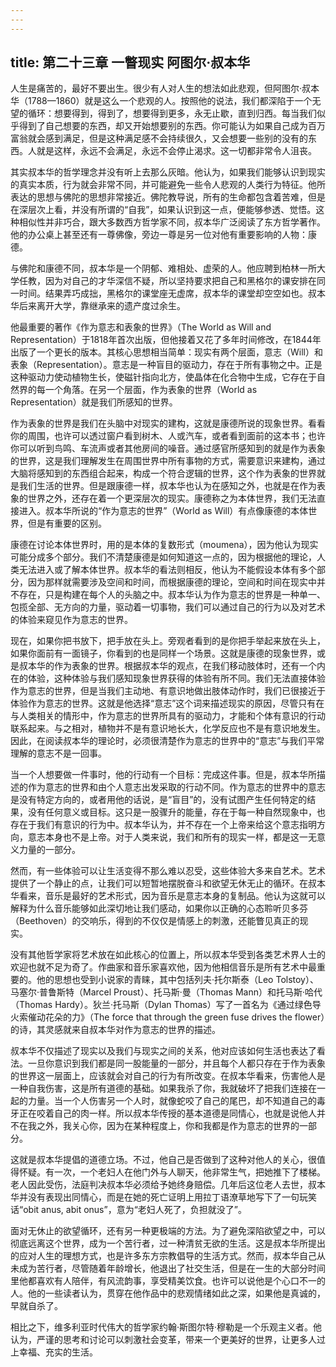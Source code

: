 ```yaml
---
---
---
```

title: 第二十三章 一瞥现实 阿图尔·叔本华
---




人生是痛苦的，最好不要出生。很少有人对人生的想法如此悲观，但阿图尔·叔本华（1788—1860）就是这么一个悲观的人。按照他的说法，我们都深陷于一个无望的循环：想要得到，得到了，想要得到更多，永无止歇，直到归西。每当我们似乎得到了自己想要的东西，却又开始想要别的东西。你可能认为如果自己成为百万富翁就会感到满足，但是这种满足感不会持续很久，又会想要一些别的没有的东西。人就是这样，永远不会满足，永远不会停止渴求。这一切都非常令人沮丧。

其实叔本华的哲学理念并没有听上去那么灰暗。他认为，如果我们能够认识到现实的真实本质，行为就会非常不同，并可能避免一些令人悲观的人类行为特征。他所表达的思想与佛陀的思想非常接近。佛陀教导说，所有的生命都包含着苦难，但是在深层次上看，并没有所谓的“自我”，如果认识到这一点，便能够参透、觉悟。这种相似性并非巧合，跟大多数西方哲学家不同，叔本华广泛阅读了东方哲学著作。他的办公桌上甚至还有一尊佛像，旁边一尊是另一位对他有重要影响的人物：康德。

与佛陀和康德不同，叔本华是一个阴郁、难相处、虚荣的人。他应聘到柏林一所大学任教，因为对自己的才华深信不疑，所以坚持要求把自己和黑格尔的课安排在同一时间。结果弄巧成拙，黑格尔的课堂座无虚席，叔本华的课堂却空空如也。叔本华后来离开大学，靠继承来的遗产度过余生。

他最重要的著作《作为意志和表象的世界》（The World as Will and Representation）于1818年首次出版，但他接着又花了多年时间修改，在1844年出版了一个更长的版本。其核心思想相当简单：现实有两个层面，意志（Will）和表象（Representation）。意志是一种盲目的驱动力，存在于所有事物之中。正是这种驱动力使动植物生长，使磁针指向北方，使晶体在化合物中生成，它存在于自然界的每一个角落。在另一个层面，作为表象的世界（World as Representation）就是我们所感知的世界。

作为表象的世界是我们在头脑中对现实的建构，这就是康德所说的现象世界。看看你的周围，也许可以透过窗户看到树木、人或汽车，或者看到面前的这本书；也许你可以听到鸟鸣、车流声或者其他房间的噪音。通过感官所感知到的就是作为表象的世界，这是我们理解发生在周围世界中所有事物的方式，需要意识来建构，通过大脑将感知到的东西组合起来，构成一个符合逻辑的世界，这个作为表象的世界就是我们生活的世界。但是跟康德一样，叔本华也认为在感知之外，也就是在作为表象的世界之外，还存在着一个更深层次的现实。康德称之为本体世界，我们无法直接进入。叔本华所说的“作为意志的世界”（World as Will）有点像康德的本体世界，但是有重要的区别。

康德在讨论本体世界时，用的是本体的复数形式（moumena），因为他认为现实可能分成多个部分。我们不清楚康德是如何知道这一点的，因为根据他的理论，人类无法进入或了解本体世界。叔本华的看法则相反，他认为不能假设本体有多个部分，因为那样就需要涉及空间和时间，而根据康德的理论，空间和时间在现实中并不存在，只是构建在每个人的头脑之中。叔本华认为作为意志的世界是一种单一、包揽全部、无方向的力量，驱动着一切事物，我们可以通过自己的行为以及对艺术的体验来窥见作为意志的世界。

现在，如果你把书放下，把手放在头上。旁观者看到的是你把手举起来放在头上，如果你面前有一面镜子，你看到的也是同样一个场景。这就是康德的现象世界，或是叔本华的作为表象的世界。根据叔本华的观点，在我们移动肢体时，还有一个内在的体验，这种体验与我们感知现象世界获得的体验有所不同。我们无法直接体验作为意志的世界，但是当我们主动地、有意识地做出肢体动作时，我们已很接近于体验作为意志的世界。这就是他选择“意志”这个词来描述现实的原因，尽管只有在与人类相关的情形中，作为意志的世界所具有的驱动力，才能和个体有意识的行动联系起来。与之相对，植物并不是有意识地长大，化学反应也不是有意识地发生。因此，在阅读叔本华的理论时，必须很清楚作为意志的世界中的“意志”与我们平常理解的意志不是一回事。

当一个人想要做一件事时，他的行动有一个目标：完成这件事。但是，叔本华所描述的作为意志的世界和由个人意志出发采取的行动不同。作为意志的世界中的意志是没有特定方向的，或者用他的话说，是“盲目”的，没有试图产生任何特定的结果，没有任何意义或目标。这只是一股骤升的能量，存在于每一种自然现象中，也存在于我们有意识的行为中。叔本华认为，并不存在一个上帝来给这个意志指明方向，意志本身也不是上帝。对于人类来说，我们和所有的现实一样，都是这一无意义力量的一部分。

然而，有一些体验可以让生活变得不那么难以忍受，这些体验大多来自艺术。艺术提供了一个静止的点，让我们可以短暂地摆脱奋斗和欲望无休无止的循环。在叔本华看来，音乐是最好的艺术形式，因为音乐是意志本身的复制品。他认为这就可以解释为什么音乐能够如此深切地让我们感动，如果你以正确的心态聆听贝多芬（Beethoven）的交响乐，得到的不仅仅是情感上的刺激，还能瞥见真正的现实。

没有其他哲学家将艺术放在如此核心的位置上，所以叔本华受到各类艺术界人士的欢迎也就不足为奇了。作曲家和音乐家喜欢他，因为他相信音乐是所有艺术中最重要的。他的思想也受到小说家的青睐，其中包括列夫·托尔斯泰（Leo Tolstoy）、马塞尔·普鲁斯特（Marcel Proust）、托马斯·曼（Thomas Mann）和托马斯·哈代（Thomas Hardy）。狄兰·托马斯（Dylan Thomas）写了一首名为《通过绿色导火索催动花朵的力》（The force that through the green fuse drives the flower）的诗，其灵感就来自叔本华对作为意志的世界的描述。

叔本华不仅描述了现实以及我们与现实之间的关系，他对应该如何生活也表达了看法。一旦你意识到我们都是同一股能量的一部分，并且每个人都只存在于作为表象的世界这一层面上，应该就会对自己的行为有所改变。在叔本华看来，伤害他人是一种自我伤害，这是所有道德的基础。如果我杀了你，我就破坏了把我们连接在一起的力量。当一个人伤害另一个人时，就像蛇咬了自己的尾巴，却不知道自己的毒牙正在咬着自己的肉一样。所以叔本华传授的基本道德是同情心，也就是说他人并不在我之外，我关心你，因为在某种程度上，你和我都是作为意志的世界的一部分。

这就是叔本华提倡的道德立场。不过，他自己是否做到了这种对他人的关心，很值得怀疑。有一次，一个老妇人在他门外与人聊天，他非常生气，把她推下了楼梯。老人因此受伤，法庭判决叔本华必须给予她终身赔偿。几年后这位老人去世，叔本华并没有表现出同情心，而是在她的死亡证明上用拉丁语潦草地写下了一句玩笑话“obit anus, abit onus”，意为“老妇人死了，负担就没了”。

面对无休止的欲望循环，还有另一种更极端的方法。为了避免深陷欲望之中，可以彻底远离这个世界，成为一个苦行者，过一种清贫无欲的生活。这是叔本华所提出的应对人生的理想方式，也是许多东方宗教倡导的生活方式。然而，叔本华自己从未成为苦行者，尽管随着年龄增长，他退出了社交生活，但是在一生的大部分时间里他都喜欢有人陪伴，有风流韵事，享受精美饮食。也许可以说他是个心口不一的人。他的一些读者认为，贯穿在他作品中的悲观情绪如此之深，如果他是真诚的，早就自杀了。

相比之下，维多利亚时代伟大的哲学家约翰·斯图尔特·穆勒是一个乐观主义者。他认为，严谨的思考和讨论可以刺激社会变革，带来一个更美好的世界，让更多人过上幸福、充实的生活。